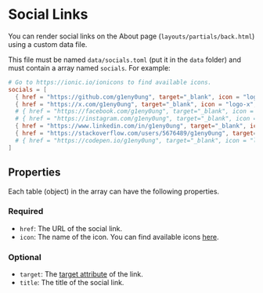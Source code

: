 # Social Links

You can render social links on the About page (`layouts/partials/back.html`) using a custom data file.

This file must be named `data/socials.toml` (put it in the `data` folder) and
must contain a array named `socials`. For example:

```toml
# Go to https://ionic.io/ionicons to find available icons.
socials = [
  { href = "https://github.com/g1eny0ung", target="_blank", icon = "logo-github", title = "GitHub" },
  { href = "https://x.com/g1eny0ung", target="_blank", icon = "logo-x", title = "X" },
  # { href = "https://facebook.com/g1eny0ung", target="_blank", icon = "logo-facebook", title = "Facebook" },
  # { href = "https://instagram.com/g1eny0ung", target="_blank", icon = "logo-instagram", title = "Instagram" },
  { href = "https://www.linkedin.com/in/g1eny0ung", target="_blank", icon = "logo-linkedin", title = "Linkedin" },
  { href = "https://stackoverflow.com/users/5676489/g1eny0ung", target="_blank", icon = "logo-stackoverflow", title = "stack overflow" },
  # { href = "https://codepen.io/g1eny0ung", target="_blank", icon = "logo-codepen", title = "Codepen" },
]
```

## Properties

Each table (object) in the array can have the following properties.

### Required

- `href`: The URL of the social link.
- `icon`: The name of the icon. You can find available icons [here](https://ionic.io/ionicons).

### Optional

- `target`: The [target attribute](https://developer.mozilla.org/en-US/docs/Web/HTML/Element/a#target) of the link.
- `title`: The title of the social link.
